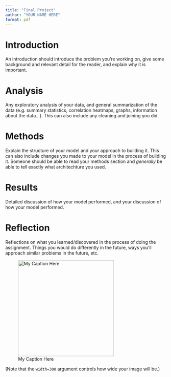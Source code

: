 ```yaml
---
title: "Final Project"
author: "YOUR NAME HERE"
format: pdf
---
```


# Introduction
An introduction should introduce the problem you're working on, give some background and relevant detail for the reader, and explain why it is important. 


# Analysis 
Any exploratory analysis of your data, and general summarization of the data (e.g. summary statistics, correlation heatmaps, graphs, information about the data...). This can also include any cleaning and joining you did. 

# Methods
Explain the structure of your model and your approach to building it. This can also include changes you made to your model in the process of building it. Someone should be able to read your methods section and *generally* be able to tell exactly what architechture you used. 

# Results
Detailed discussion of how your model performed, and your discussion of how your model performed.

# Reflection
Reflections on what you learned/discovered in the process of doing the assignment. Things you would do differently in the future, ways you'll approach similar problems in the future, etc.


![My Caption Here](/Users/cparlett/Desktop/corgi.jpg){width=300}

(Note that the `width=300` argument controls how wide your image will be.)


